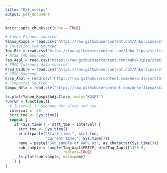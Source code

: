 ```yaml
---
title: "EX1_script"
output: pdf_document
---
```


```r
knitr::opts_chunk$set(echo = TRUE)
```


```r
# Yahoo Finance sourced
Yahoo_Kospi = read.csv("https://raw.githubusercontent.com/Anko-Jipsa/statistics/master/ST436/EX1/^KS11.csv")
# Investing.com Sourced
Inv_Btc = read.csv("https://raw.githubusercontent.com/Anko-Jipsa/statistics/master/ST436/EX1/BTC_USD%20Bitfinex%20Historical%20Data.csv")
# NYSE TAQ Sourced
Taq_Aapl = read.csv("https://raw.githubusercontent.com/Anko-Jipsa/statistics/master/ST436/EX1/yf0zjqjualcswnxl.csv")
# FRED Currency data sourced
Fred_Usdkrw = read.csv("https://raw.githubusercontent.com/Anko-Jipsa/statistics/master/ST436/EX1/DEXKOUS.csv")
# CRSP Sourced
Crsp_Aapl = read.csv("https://raw.githubusercontent.com/Anko-Jipsa/statistics/master/ST436/EX1/67bb2251f22bbec9.csv")
# Compustat Sourced
Compu_Nflx = read.csv("https://raw.githubusercontent.com/Anko-Jipsa/statistics/master/ST436/EX1/a519c0ff8d6bd654.csv")

ts.plot(Yahoo_Kospi$Adj.Close, main="KOSPI")
runrun = function(){
  # Interval in Seconds for sleep and run
  interval <- 60
  strt_tme <- Sys.time()
  repeat {
    if (Sys.time() - strt_tme > interval) {
      strt_tme <- Sys.time()
      print(paste("Start time:", strt_tme,
                  "Current time:", Sys.time()))
      name = paste("Sub sample of AAPL at", as.character(Sys.time()))
      sub_sample = sample(Taq_Aapl$PRICE, dim(Taq_Aapl)[1]*0.5,
                          replace=TRUE)
      ts.plot(sub_sample, main=name)
    } }
}
```
